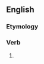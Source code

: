 ==English==

===Etymology===
{{suffix|en|perceive|eth|nocat=1}}

===Verb===
{{head|en|verb form}}

# {{en-archaic third-person singular of|perceive}}